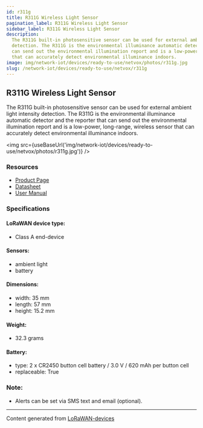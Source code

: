 ```yaml
---
id: r311g
title: R311G Wireless Light Sensor
pagination_label: R311G Wireless Light Sensor
sidebar_label: R311G Wireless Light Sensor
description:
  The R311G built-in photosensitive sensor can be used for external ambient light intensity
  detection. The R311G is the environmental illuminance automatic detector and the reporter which
  can send out the environmental illumination report and is a low-power, long-range, wireless sensor
  that can accurately detect environmental illuminance indoors.
image: img/network-iot/devices/ready-to-use/netvox/photos/r311g.jpg
slug: /network-iot/devices/ready-to-use/netvox/r311g
---
```



## R311G Wireless Light Sensor

The R311G built-in photosensitive sensor can be used for external ambient light intensity detection.
The R311G is the environmental illuminance automatic detector and the reporter that can send out the
environmental illumination report and is a low-power, long-range, wireless sensor that can
accurately detect environmental illuminance indoors.

<img src={useBaseUrl('img/network-iot/devices/ready-to-use/netvox/photos/r311g.jpg')} />

### Resources

- [Product Page](http://www.netvox.com.tw/product.asp?pro=R311G)
- [Datasheet](http://www.netvox.com.tw/um/R311G/R311Gdatasheet.pdf)
- [User Manual](http://www.netvox.com.tw/um/R311G/R311GUsermanual.pdf)

### Specifications

#### LoRaWAN device type:

- Class A end-device

#### Sensors:

- ambient light
- battery

#### Dimensions:

- width: 35 mm
- length: 57 mm
- height: 15.2 mm

#### Weight:

- 32.3 grams

#### Battery:

- type: 2 x CR2450 button cell battery / 3.0 V / 620 mAh per button cell
- replaceable: True

### Note:

- Alerts can be set via SMS text and email (optional).

---

Content generated from [LoRaWAN-devices](https://github.com/TheThingsNetwork/lorawan-devices)
